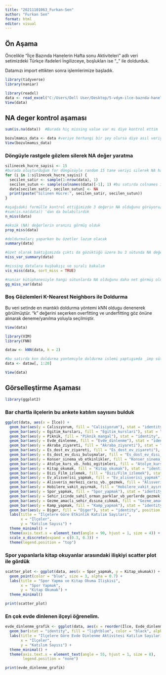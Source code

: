 ```yaml
---
title: "20211101063_Furkan-Sen"
author: "Furkan Sen"
format: html
editor: visual
---
```


## Ön Aşama

Öncelikle "İlçe Bazında Hanelerin Hafta sonu Aktiviteleri" adlı veri setimizdeki Türkçe ifadeleri İngilizceye, boşlukları ise "\_" ile doldurduk.

Datamızı import ettikten sonra işlemlerimize başladık.

```r

library(tidyverse)
library(naniar)

```

```r
library(readxl)
data <- read_excel("C:/Users/Dell User/Desktop/5-vdym-ilce-baznda-hanelerin-haftasonu-aktivite-tercihleri.xlsx")
View(data)
```

## NA deger kontrol aşaması

```r
sum(is.na(data))  #Burada hiç missing value var mı diye kontrol ettim
```

```r
bozulmamıs_data <- data #veriye herhangi bir şey olursa diye asıl veriyi yedekledim
View(bozulmamıs_data)
```

### Döngüyle rastgele gözlem silerek NA değer yaratma

```r
silinecek_hucre_sayisi <- 15
#burada oluşturduğum for döngüsüyle random 15 tane veriyi silerek NA haline çevirdim
for (i in 1:silinecek_hucre_sayisi) {
  secilen_satir <- sample(1:nrow(data), 1)
  secilen_sutun <- sample(colnames(data)[-1], 1) #bu satırda colnames in yanına [-1] koyarak ilk sütundan(İlce) silme işlemi yapmasını engelledim. 
  data[secilen_satir, secilen_sutun] <- NA
  print(paste("Silinen Hücre:", secilen_satir, secilen_sutun))
}
```

```r
#aşağıdaki formülle kontrol ettiğimizde 3 değerin NA olduğunu görüyoruz
#sum(is.na(data)) 'dan da bulabilirdik
n_miss(data)
```

```r
#eksik (NA) değerlerin oranını görmüş olduk
prop_miss(data)
```

```r
#doldurmaları yaparken bu özetler lazım olacak
summary(data)
```

```r
#özet olarak baktığımızda çıktı da gözüktüğü üzere bu 3 sütunda NA değer var 
miss_var_summary(data)
```

```r
#missing datalara kuşbakışı ve sıralı bakalım
vis_miss(data, sort_miss = TRUE)
```

```r
#naniar kütüphanesiyle hangi sütunlarda NA olduğunu daha net görmüş olduk
gg_miss_var(data)

```

### Boş Gözlemleri **K-Nearest Neighbors ile** Doldurma

Bu veri setinde en mantıklı doldurma yöntemi kNN oldugu denenerek görülmüştür. "k" değerini seçerken overfitting ve underfitting göz önüne alınarak deneme/yanılma yoluyla seçilmiştir.

```r
View(data)
```

```r
library(VIM)
library(FNN)
```

```r
dataw <- kNN(data, k = 2)
```

```r
#bu satırda knn doldurma yontemıyle doldurma islemi yaptıgımda _imp sütunları ekliyordu onları sildim. suan knn le missing dataları doldurdugumuz veriyi inceliyoruz
data <- dataw[, 1:20]
```

```r
View(data)

```

## Görselleştirme Aşaması

```r
library(ggplot2)
```

### Bar chartla ilçelerin bu ankete katılım sayısını bulduk

```r
ggplot(data, aes(x = İlce)) +
  geom_bar(aes(y = Calısıyorum, fill = "Calisiyorum"), stat = "identity", position = "dodge") +
  geom_bar(aes(y = Egitim_kursları, fill = "Egitim_kurslari"), stat = "identity", position = "dodge") +
  geom_bar(aes(y = Piknik, fill = "Piknik_mangal"), stat = "identity", position = "dodge") +
  geom_bar(aes(y = Evde_dinlenme, fill = "Evde_dinlenme"), stat = "identity", position = "dodge") +
  geom_bar(aes(y = Akraba_ziyareti, fill = "Akraba_ziyareti"), stat = "identity", position = "dodge") +
  geom_bar(aes(y = Es_dost_ev_ziyareti, fill = "Es_dost_ev_ziyareti"), stat = "identity", position = "dodge") +
  geom_bar(aes(y = Es_dost_ev_dısı_buluşmalar, fill = "Es_dost_ev_dısı_buluşmalar"), stat = "identity", position = "dodge") +
  geom_bar(aes(y = Konser_sinema_vb_etkinlikler, fill = "Konser_sinema_vb_etkinlikler"), stat = "identity", position = "dodge") +
  geom_bar(aes(y = Atolye_kurs_vb._hobi_egitimleri, fill = "Atolye_kurs_vb._hobi_egitimleri"), stat = "identity", position = "dodge") +
  geom_bar(aes(y = Kitap_okumak, fill = "Kitap_okumak"), stat = "identity", position = "dodge") +
  geom_bar(aes(y = Dizi_Film_izlemek, fill = "Dizi/Film_izlemek"), stat = "identity", position = "dodge") +
  geom_bar(aes(y = Ev_alısverisi_yapmak, fill = "Ev_alısverisi_yapmak"), stat = "identity", position = "dodge") +
  geom_bar(aes(y = Alısveris_merkezi_carsı_vb._gezmek, fill = "Alısveris_merkezi_carsı_vb._gezmek"), stat = "identity", position = "dodge") +
  geom_bar(aes(y = Hobilere_vakit_ayırmak, fill = "Hobilere_vakit_ayırmak"), stat = "identity", position = "dodge") +
  geom_bar(aes(y = Spor_yapmak, fill = "Spor_yapmak"), stat = "identity", position = "dodge") +
  geom_bar(aes(y = Sehir_icinde_sahil_orman_parklar_vb_yerlerde_gezmek, fill = "Sehir_icinde_sahil_orman_parklar_vb_yerlerde_gezmek"), stat = "identity", position = "dodge") +
  geom_bar(aes(y = Gezme_amaclı_sehir_dısına_cıkmak, fill = "Gezme_amaclı_sehir_dısına_cıkmak"), stat = "identity", position = "dodge") +
  geom_bar(aes(y = Kamp_yapmak, fill = "Kamp_yapmak"), stat = "identity", position = "dodge") +
  geom_bar(aes(y = Diger, fill = "Diger"), stat = "identity", position = "dodge") +
  labs(title = "İlçelere Göre Etkinlik Katılım Sayıları",
       x = "İlçeler",
       y = "Katılım Sayısı") +
  theme_minimal() +
  theme(axis.text.x = element_text(angle = 90, hjust = 1, size = 4)) + 
  scale_x_discrete(expand = c(0.3, 0.3)) +  
  theme(legend.position = "top") 

```

### Spor yapanlarla kitap okuyanlar arasındaki ilişkiyi scatter plot ile gördük

```r
scatter_plot <- ggplot(data, aes(x = Spor_yapmak, y = Kitap_okumak)) +
  geom_point(color = "blue", size = 3, alpha = 0.7) +
  labs(title = "Spor Yapma ve Kitap Okuma İlişkisi",
       x = "Spor Yapmak",
       y = "Kitap Okumak") +
  theme_minimal()

print(scatter_plot)
```

### En çok evde dinlenen ilçeyi öğrenelim.

```r
evde_dinlenme_grafik <- ggplot(data, aes(x = reorder(İlce, Evde_dinlenme), y = Evde_dinlenme)) +
  geom_bar(stat = "identity", fill = "lightblue", color = "black", alpha = 0.7) +
  labs(title = "İlçelere Göre Evde Dinlenme Aktivitesi Katılım Sayıları",
       x = "İlçeler",
       y = "Katılım Sayısı") +
  theme_minimal() +
  theme(axis.text.x = element_text(angle = 55, hjust = 1, size = 8),
        legend.position = "none")  

print(evde_dinlenme_grafik)
```
